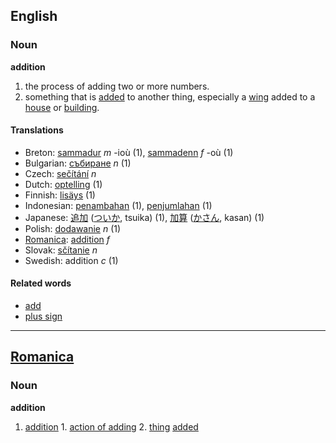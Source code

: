 ==English==

===Noun===
'''addition'''

# the process of adding two or more numbers.
# something that is [[add]]ed to another thing, especially a [[wing]] added to a [[house]] or [[building]].

====Translations====
*Breton: [[sammadur]] ''m'' -ioù (1), [[sammadenn]] ''f'' -où (1)
*Bulgarian: [[събиране]] ''n'' (1)
*Czech: [[sečítání]]  ''n''
*Dutch: [[optelling]] (1)
*Finnish: [[lisäys]] (1)
*Indonesian: [[tambah|penambahan]] (1), [[jumlah|penjumlahan]] (1)
*Japanese: [[追加]] ([[ついか]], tsuika) (1), [[加算]] ([[かさん]], kasan) (1)
*Polish: [[dodawanie]] ''n'' (1)
*[[Romanica]]: [[addition]] ''f''
*Slovak: [[sčítanie]]  ''n''
*Swedish: addition ''c'' (1)

====Related words====
*[[add]]
*[[plus sign]]
----

==[[Romanica]]==
===Noun===
<b>addition</b>
#[[addition]] 1. [[action of adding]] 2. [[thing]] [[added]]